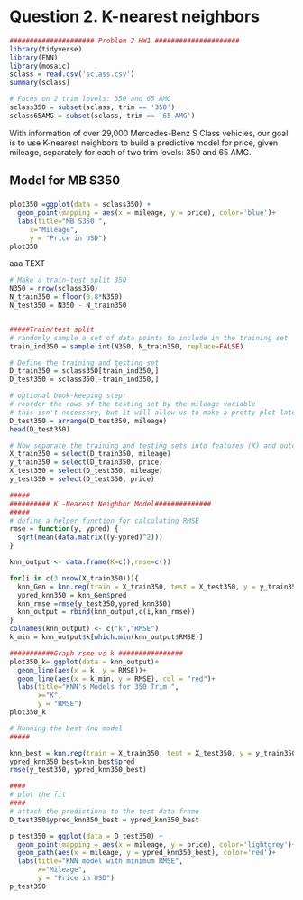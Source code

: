 
# Question 2. K-nearest neighbors

```r
##################### Problem 2 HW1 #####################
library(tidyverse)
library(FNN)
library(mosaic)
sclass = read.csv('sclass.csv')
summary(sclass)

# Focus on 2 trim levels: 350 and 65 AMG
sclass350 = subset(sclass, trim == '350')
sclass65AMG = subset(sclass, trim == '65 AMG')

```

With information of over 29,000 Mercedes-Benz S Class vehicles, our goal is to use K-nearest neighbors to build a predictive model for price, given mileage, separately for each of two trim levels: 350 and 65 AMG.

## Model for MB S350 

###

```r
plot350 =ggplot(data = sclass350) + 
  geom_point(mapping = aes(x = mileage, y = price), color='blue')+
  labs(title="MB S350 ", 
     x="Mileage",
     y = "Price in USD")
plot350
```


aaa
TEXT

```r
# Make a train-test split 350
N350 = nrow(sclass350)
N_train350 = floor(0.8*N350)
N_test350 = N350 - N_train350


#####Train/test split
# randomly sample a set of data points to include in the training set
train_ind350 = sample.int(N350, N_train350, replace=FALSE)

# Define the training and testing set
D_train350 = sclass350[train_ind350,]
D_test350 = sclass350[-train_ind350,]

# optional book-keeping step:
# reorder the rows of the testing set by the mileage variable
# this isn't necessary, but it will allow us to make a pretty plot later
D_test350 = arrange(D_test350, mileage)
head(D_test350)

# Now separate the training and testing sets into features (X) and outcome (y)
X_train350 = select(D_train350, mileage)
y_train350 = select(D_train350, price)
X_test350 = select(D_test350, mileage)
y_test350 = select(D_test350, price)

#####
########## K -Nearest Neighbor Model##############
#####
# define a helper function for calculating RMSE
rmse = function(y, ypred) {
  sqrt(mean(data.matrix((y-ypred)^2)))
}

knn_output <- data.frame(K=c(),rmse=c())

for(i in c(3:nrow(X_train350))){
  knn_Gen = knn.reg(train = X_train350, test = X_test350, y = y_train350, k=i)
  ypred_knn350 = knn_Gen$pred
  knn_rmse =rmse(y_test350,ypred_knn350)
  knn_output = rbind(knn_output,c(i,knn_rmse))
}
colnames(knn_output) <- c("k","RMSE")
k_min = knn_output$k[which.min(knn_output$RMSE)]

###########Graph rsme vs k ################
plot350_k= ggplot(data = knn_output)+
  geom_line(aes(x = k, y = RMSE))+
  geom_line(aes(x = k_min, y = RMSE), col = "red")+
  labs(title="KNN's Models for 350 Trim ", 
       x="K",
       y = "RMSE")
plot350_k
```




```r
# Running the best Knn model 
#####

knn_best = knn.reg(train = X_train350, test = X_test350, y = y_train350, k=k_min)
ypred_knn350_best=knn_best$pred
rmse(y_test350, ypred_knn350_best)

####
# plot the fit
####
# attach the predictions to the test data frame
D_test350$ypred_knn350_best = ypred_knn350_best

p_test350 = ggplot(data = D_test350) + 
  geom_point(mapping = aes(x = mileage, y = price), color='lightgrey')+ 
  geom_path(aes(x = mileage, y = ypred_knn350_best), color='red')+
  labs(title="KNN model with minimum RMSE", 
       x="Mileage",
       y = "Price in USD")
p_test350 
```



